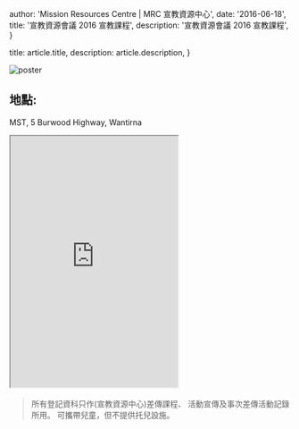 
  author: 'Mission Resources Centre | MRC 宣教資源中心',
  date: '2016-06-18',
  title: '宣教資源會議 2016 宣教課程',
  description: '宣教資源會議 2016 宣教課程',
}

  title: article.title,
  description: article.description,
}


<Image src={poster} alt="poster" />

## 地點:

MST,
5 Burwood Highway, Wantirna

<style jsx>{`
  iframe {
    width: 100%;
    max-width: 600px;
  }

  @media (max-width: 600px) {
    iframe {
      width: 100%;
    }
  }
`}</style>

<iframe
  src="https://maps.google.com/maps?width=100%25&amp;height=600&amp;hl=en&amp;q=5%20Burwood%20Highway,%20Wantirna+(MST)&amp;t=&amp;z=14&amp;ie=UTF8&amp;iwloc=B&amp;output=embed"
  height="450"
  style={{ border: '0' }}
  allowfullscreen=""
  loading="lazy"
></iframe>​

> 所有登記資科只作(宣教資源中心)差傳課程、 活動宣傳及事次差傳活動記錄所用。
> 可攜帶兒童，但不提供托兒設施。
